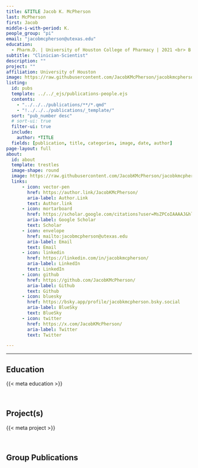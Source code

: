 ```yaml
---
title: &TITLE Jacob K. McPherson
last: McPherson
first: Jacob
middle-i-with-period: K.
people_group: "pi"
email: "jacobmcpherson@utexas.edu"
education:
  - Pharm.D. | University of Houston College of Pharmacy | 2021 <br> B.S. Biological Sciences | University of Texas at Austin | 2015 <br>
subtitle: "Clinician-Scientist"
description: ""
project: ""
affiliation: University of Houston
image: https://raw.githubusercontent.com/JacobKMcPherson/jacobkmcpherson.github.io/refs/heads/main/profile.svg
listing:
  id: pubs
  template: ../../_ejs/publications-people.ejs 
  contents: 
    - "../../../publications/**/*.qmd"
    - "!../../../publications/_template/"
  sort: "pub_number desc"
  # sort-ui: true
  filter-ui: true
  include:
    author: *TITLE
  fields: [publication, title, categories, image, date, author]
page-layout: full
about: 
  id: about
  template: trestles
  image-shape: round
  image: https://raw.githubusercontent.com/JacobKMcPherson/jacobkmcpherson.github.io/refs/heads/main/profile.svg
  links:
      - icon: vector-pen
        href: https://author.link/JacobKMcPherson/
        aria-label: Author.Link
        text: Author.link
      - icon: mortarboard
        href: https://scholar.google.com/citations?user=MsZPCoIAAAAJ&hl=en
        aria-label: Google Scholar
        text: Scholar
      - icon: envelope
        href: mailto:jacobmcpherson@utexas.edu
        aria-label: Email
        text: Email
      - icon: linkedin
        href: https://linkedin.com/in/jacobkmcpherson/
        aria-label: LinkedIn
        text: LinkedIn
      - icon: github
        href: https://github.com/JacobKMcPherson/
        aria-label: Github
        text: Github
      - icon: bluesky
        href: https://bsky.app/profile/jacobkmcpherson.bsky.social
        aria-label: BlueSky
        text: BlueSky
      - icon: twitter
        href: https://x.com/JacobKMcPherson/
        aria-label: Twitter
        text: Twitter

---
```


<hr>


:::{#about}
## Education
{{< meta education >}}

<br>


## Project(s)
{{< meta project >}}

<br>


:::
## Group Publications

:::{#pubs}
:::
